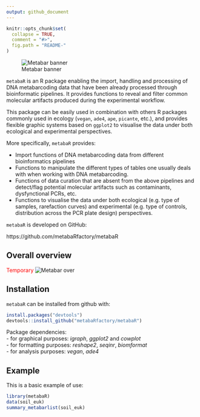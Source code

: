 ```yaml
---
output: github_document
---
```


<!-- README.md is generated from README.Rmd. Please edit that file -->

```r
knitr::opts_chunk$set(
  collapse = TRUE,
  comment = "#>",
  fig.path = "README-"
)
```

![Metabar banner](metabaR.png)

`metabaR` is an R package enabling the import, handling and processing of DNA metabarcoding data that have been already processed through bioinformatic pipelines. It provides functions to reveal and filter common molecular artifacts produced during the experimental workflow. 

This package can be easily used in combination with others R packages commonly used in ecology (`vegan`, `ade4`, `ape`, `picante`, etc.), and provides flexible graphic systems based on `ggplot2` to visualise the data under both ecological and experimental perspectives.

More specifically, `metabaR` provides:

-   Import functions of DNA metabarcoding data from different bioinformatics pipelines      
-   Functions to manipulate the different types of tables one usually deals with when working with DNA metabarcoding.
-   Functions of data curation that are absent from the above pipelines and detect/flag potential molecular artifacts such as contaminants, dysfynctional PCRs, etc.    
-   Functions to visualise the data under both ecological (e.g. type of samples, rarefaction curves) and experimental (e.g. type of controls, distribution across the PCR plate design) perspectives. 

`metabaR` is developed on GitHub:

https://github.com/metabaRfactory/metabaR

## Overall overview

<span style="color:red">Temporary</span>
![Metabar over](metabaR_overview.png)

## Installation

`metabaR` can be installed from github with:

```r
install.packages("devtools")
devtools::install_github("metabaRfactory/metabaR")
```

Package dependencies:   
- for graphical purposes: *igraph*, *ggplot2* and *cowplot*   
- for formatting purposes: *reshape2*, *seqinr*, *biomformat*    
- for analysis purposes: *vegan*, *ade4*   

## Example

This is a basic example of use:

```r
library(metabaR)
data(soil_euk)
summary_metabarlist(soil_euk)
```
